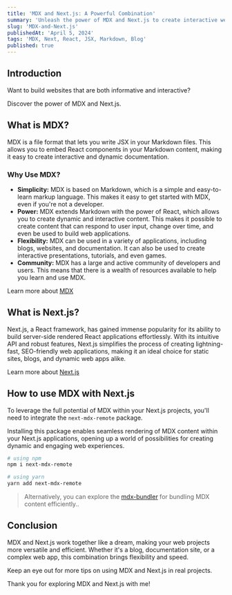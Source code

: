 ```yaml
---
title: 'MDX and Next.js: A Powerful Combination'
summary: 'Unleash the power of MDX and Next.js to create interactive web content. This article explores their basics and how they work together.'
slug: 'MDX-and-Next.js'
publishedAt: 'April 5, 2024'
tags: 'MDX, Next, React, JSX, Markdown, Blog'
published: true
---
```


## Introduction

Want to build websites that are both informative and interactive?

Discover the power of MDX and Next.js.

## What is MDX?

MDX is a file format that lets you write JSX in your Markdown files. This allows you to embed React components in your Markdown content, making it easy to create interactive and dynamic documentation.

### Why Use MDX?

- **Simplicity:** MDX is based on Markdown, which is a simple and easy-to-learn markup language. This makes it easy to get started with MDX, even if you're not a developer.
- **Power:** MDX extends Markdown with the power of React, which allows you to create dynamic and interactive content. This makes it possible to create content that can respond to user input, change over time, and even be used to build web applications.
- **Flexibility:** MDX can be used in a variety of applications, including blogs, websites, and documentation. It can also be used to create interactive presentations, tutorials, and even games.
- **Community:** MDX has a large and active community of developers and users. This means that there is a wealth of resources available to help you learn and use MDX.

Learn more about [MDX](https://mdxjs.com/)

## What is Next.js?

Next.js, a React framework, has gained immense popularity for its ability to build server-side rendered React applications effortlessly. With its intuitive API and robust features, Next.js simplifies the process of creating lightning-fast, SEO-friendly web applications, making it an ideal choice for static sites, blogs, and dynamic web apps alike.

Learn more about [Next.js](https://nextjs.org/)

## How to use MDX with Next.js

To leverage the full potential of MDX within your Next.js projects, you'll need to integrate the `next-mdx-remote` package.

Installing this package enables seamless rendering of MDX content within your Next.js applications, opening up a world of possibilities for creating dynamic and engaging web experiences.

```bash
# using npm
npm i next-mdx-remote

# using yarn
yarn add next-mdx-remote
```

> Alternatively, you can explore the [mdx-bundler](https://github.com/kentcdodds/mdx-bundler) for bundling MDX content efficiently..

## Conclusion

MDX and Next.js work together like a dream, making your web projects more versatile and efficient. Whether it's a blog, documentation site, or a complex web app, this combination brings flexibility and speed.

Keep an eye out for more tips on using MDX and Next.js in real projects.

Thank you for exploring MDX and Next.js with me!
